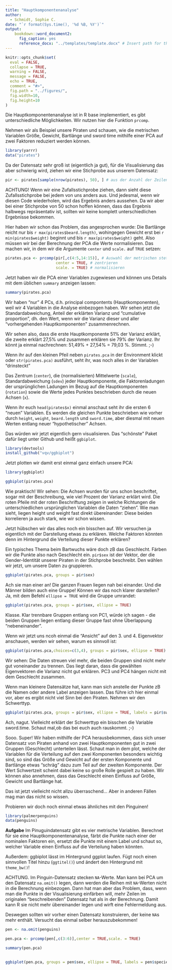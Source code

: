 ```yaml
---
title: "Hauptkomponentenanalyse"
author:
  - Schmidt, Sophie C.
date: "`r format(Sys.time(), '%d %B, %Y')`"
output: 
    bookdown::word_document2:
      fig_caption: yes
      reference_docx: "../templates/template.docx" # Insert path for the DOCX 
---
```



```r
knitr::opts_chunk$set(
  eval = FALSE,
  collapse = TRUE,
  warning = FALSE,
  message = FALSE,
  echo = TRUE,
  comment = "#>",
  fig.path = "../figures/",
  fig.width=10, 
  fig.height=10
)
```


Die Hauptkomponentenanalyse ist in R base implementiert, es gibt unterschiedliche Möglichkeiten. Wir nutzen hier die Funktion `prcomp`. 

Nehmen wir als Beispiel unsere Piraten und schauen, wie die metrischen Variablen Größe, Gewicht, Bartlänge und sword time mithilfe einer PCA auf zwei Faktoren reduziert werden können. 

```r
library(yarrr)
data("pirates")
```

Da der Datensatz sehr groß ist (eigentlich ja gut), für die Visualisierung das aber schwierig wird, ziehen wir eine Stichprobe aus unserem Datensatz:

```r
pir <- pirates[sample(nrow(pirates), 50), ] # aus der Anzahl der Zeilen im Datensatz (nrow) wird eine Zufallsstichprobe (sample) von 50 gezogen und dieses sample genutzt, um Zeilen auszuwählen -- in eckigen Klammern hinter dem eigentlichen Datensatz.

```
ACHTUNG! Wenn wir eine Zufallsstichprobe ziehen, dann sieht diese Zufallsstichprobe bei jedem von uns anders aus. Und jedesmal, wenn wir diesen Code wiederholen, wird das Ergebnis anders aussehen. Da wir aber bei einer Stichprobe von 50 schon hoffen können, dass das Ergebnis halbwegs repräsentativ ist, sollten wir keine komplett unterschiedlichen Ergebnisse bekommen.

Hier haben wir schon das Problem, das angesprochen wurde: Die Bartlänge reicht nur bis `r max(pirates$beard.length)`, wohingegen Gewicht erst bei `r min(pirates$weight)` beginnt und bis `r max(pirates$weight)` geht. Also  müssen wir bei der Berechnung der PCA die Werte normalisieren. Das machen wir, in dem wir die Argumente `center` und `scale.` auf `TRUE` setzen:

```r
pirates.pca <- prcomp(pir[,c(4:5,14:15)], # Auswahl der metrischen stetigen Spalten
                      center = TRUE, # zentrieren
                      scale. = TRUE) # normalisieren
```

Jetzt haben wir die PCA einer Variablen zugewiesen und können uns Details mit dem üblichen `summary` anzeigen lassen:

```r
summary(pirates.pca)
```

Wir haben "nur" 4 PCs, d.h. principal compontents (Hauptkomponenten), weil wir 4 Variablen in die Analyse einbezogen haben. Wir sehen jetzt die Standardabweichung, Anteil der erklärten Varianz und "cumulative proportion", dh. den Wert, wenn wir die Varianz dieser und aller "vorhergehenden Hauptkomponenten" zusammenrechnen. 

Wir sehen also, dass die erste Hauptkomponente 51% der Varianz erklärt, die zweite erklärt 27,5% und zusammen erklären sie 79% der Varianz. Ihr könnt ja einmal nachrechnen: 51,49% + 27,54% = 79,03 %. Stimmt. ;-) 

Wenn ihr auf den kleinen Pfeil neben `pirates.pca` in der Environment klickt oder `str(pirates.pca)` ausführt, seht ihr, was noch alles in der Variablen "drinsteckt"

Das Zentrum  (`center`), die (normalisierten) Mittelwerte (`scale`), Standardabweichung (`sdev`) jeder Hauptkomponente, die Faktorenladungen der ursprünglichen Ladungen im Bezug auf die Hauptkomponenten (`rotation`) sowie die Werte jedes Punktes beschrieben durch die neuen Achsen (`x`). 

Wenn ihr euch `head(pirates$x)` einmal anschaut seht ihr die ersten 6 "neuen" Variablen. Es werden die gleichen Punkte beschrieben wie vorher durch `height`, `weight`, `beard.length` und `sword.time`, aber diesmal mit neuen Werten entlang neuer "hypothetischer" Achsen.

Das würden wir jetzt eigentlich gern visualisieren. Das "schönste" Paket dafür liegt unter Github und heißt `ggbiplot`.

```r
library(devtools)
install_github("vqv/ggbiplot")

```

Jetzt plotten wir damit erst einmal ganz einfach unsere PCA:

```r
library(ggbiplot)

ggbiplot(pirates.pca)
```



Wie praktisch! Wir sehen: Die Achsen wurden für uns schon beschriftet, sogar mit der Beschreibung, wie viel Prozent der Varianz erklärt wird. Die roten Pfeile mit der roten Beschriftung zeigen in welche Richtungen die unterschiedlichen ursprünglichen Variablen die Daten "ziehen". Wie man sieht, liegen height und weight fast direkt übereinander: Diese beiden korrelieren ja auch stark, wie wir schon wissen. 

Jetzt hübschen wir das alles noch ein bisschen auf. Wir versuchen ja eigentlich mit der Darstellung etwas zu erklären. Welche Faktoren könnten denn im Hintergrund die Verteilung dieser Punkte erklären?

Ein typisches Thema beim Bartwuchs wäre doch zB das Geschlecht.
Färben wir die Punkte also nach Geschlecht ein. `pir$sex` ist der Vektor, der die Gender-Identität unserer Piraten in der Stichprobe beschreibt. Den wählen wir jetzt, um unsere Daten zu gruppieren. 


```r
ggbiplot(pirates.pca, groups = pir$sex)

```

Ach sie man einer an! Die ganzen Frauen liegen nah bei einander. Und die Männer bilden auch eine Gruppe! Können wir das noch klarer darstellen?
Ja, mit dem Befehl `ellipse = TRUE` wird die Gruppe umrandet:

```r
ggbiplot(pirates.pca, groups = pir$sex, ellipse = TRUE)

```

Klasse. Klar trennbare Gruppen entlang von PC1, würde ich sagen - die beiden Gruppen liegen entlang dieser Gruppe fast ohne Überlappung "nebeneinander". 

Wenn wir jetzt uns ncoh einmal die "Ansicht" auf den 3. und 4. Eigenvektor anschauen, werden wir sehen, warum es sinnvoll ist:

```r
ggbiplot(pirates.pca,choices=c(3,4), groups = pir$sex, ellipse = TRUE) # choices hilft einem, die Hauptkomponenten auszusuchen, die dargestellt werden sollen
```

Wir sehen: Die Daten streuen viel mehr, die beiden Gruppen sind nicht mehr gut voneinander zu trennen. Das liegt daran, dass die gewählten Eigenvektoren die Varianz nicht gut erklären. PC3 und PC4 hängen nicht mit dem Geschlecht zusammen.


Wenn man kleinere Datensätze hat, kann man sich anstelle der Punkte zB die Namen oder andere Label anzeigen lassen. Das führe ich hier einmal vor, aber es ergibt nicht viel Sinn bei den Piraten. Nehmen wir den Schwerttyp.

```r
ggbiplot(pirates.pca, groups = pir$sex, ellipse = TRUE, labels = pir$sword.type)

```
Ach, nagut. Vielleicht erklärt der Schwerttyp ein bisschen die Variable sword.time. Schaut mal,ob das bei euch auch rauskommt. ;-)


Sooo. Super! 
Wir haben mithilfe der PCA herausbekommen, dass sich unser Datensatz von Piraten anhand von zwei Hauptkomponenten gut in zwei Gruppen (Geschlecht) unterteilen lässt. Schaut man in dem plot, welche der Variablen für die Verteilung auf den zwei Komponenten besonders wichtig sind, so sind das Größe und Gewicht auf der ersten Komponente und Bartlänge etwas "schräg" dazu zum Teil auf der zweiten Komponente. Der Wert Schwertzeit scheint dabei keine so große Rolle gespielt zu haben. Wir können also annehmen, dass das Geschlecht einen Einfluss auf Größe, Gewicht und Bartlänge hat.

Das ist jetzt vielleicht nicht allzu überraschend... Aber in anderen Fällen mag man das nicht so wissen.

Probieren wir doch noch einmal etwas ähnliches mit den Pinguinen! 

```r
library(palmerpenguins)
data(penguins)
```
**Aufgabe** Im Pinuguindatensatz gibt es vier metrische Variablen. Berechnet für sie eine Hauptkomponentenanalyse, färbt die Punkte nach einer der nominalen Faktoren ein, ersetzt die Punkte mit einem Label und schaut so, welcher Variable einen Einfluss auf die Verteilung haben könnten. 

Außerdem: ggbiplot lässt im Hintergrund ggplot laufen. Fügt noch einen sinnvollen Titel hinzu (`ggtitel()`) und ändert den Hintergrund mit `theme_bw()`!

ACHTUNG. Im Pinguin-Datensatz stecken `NA`-Werte. Man kann bei PCA um den Datensatz `na.omit()`  legen, dann werden die Reihen mit `NA`-Werten nicht in die Berechnung einbezogen. Dann hat man aber das Problem, dass, wenn man die Punkte in der Visualisierung einfärben will, mehr Zeilen im originalen "beschreibenden" Datensatz hat als in der Berechnung. Damit kann R sie nicht mehr übereinander legen und wirft eine Fehlermeldung aus. 

Deswegen sollten wir vorher einen Datensatz konstruieren, der keine `NA`s mehr enthält. Versucht das einmal selber herauszubekommen! 


```r

pen <- na.omit(penguins)

pen.pca <- prcomp(pen[,c(3:6)],center = TRUE,scale. = TRUE)

summary(pen.pca)
                  
```



```r
ggbiplot(pen.pca, groups = pen$sex, ellipse = TRUE, labels = pen$species)
```

